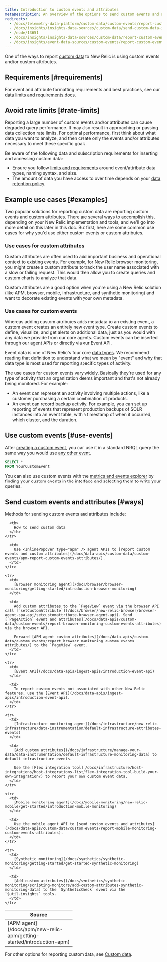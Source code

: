 ```yaml
---
title: Introduction to custom events and attributes
metaDescription: An overview of the options to send custom events and attributes to New Relic.
redirects:
  - /docs/telemetry-data-platform/custom-data/custom-events/report-custom-event-data
  - /docs/insights/insights-data-sources/custom-data/send-custom-data-insights
  - /node/13651
  - /docs/insights/insights-data-sources/custom-data/report-custom-event-data
  - /docs/insights/event-data-sources/custom-events/report-custom-event-data
---
```


One of the ways to report [custom data](/docs/data-apis/custom-data/intro-custom-data) to New Relic is using custom events and/or custom attributes.

## Requirements [#requirements]

For event and attribute formatting requirements and best practices, see our [data limits and requirements docs](/docs/data-apis/custom-data/custom-events/data-requirements-limits-custom-event-data).

## Avoid rate limits [#rate-limits]

Reporting a large number of custom events and/or attributes can cause degraded query performance. It may also result in approaching or passing data collection rate limits. For optimal performance, first think about what data you want to analyze, and then create only the events and/or attributes necessary to meet these specific goals.

Be aware of the following data and subscription requirements for inserting and accessing custom data:

* Ensure you follow [limits and requirements](/docs/data-apis/custom-data/custom-events/data-requirements-limits-custom-event-data) around event/attribute data types, naming syntax, and size.
* The amount of data you have access to over time depends on your [data retention policy](/docs/accounts/original-accounts-billing/original-data-retention/event-data-retention-original-pricing-plan).

## Example use cases [#examples]

Two popular solutions for reporting custom data are reporting custom events and custom attributes. There are several ways to accomplish this, depending on your New Relic implementation and tools, and we'll go into more detail on this later in this doc. But first, here are some common use cases for why you'd use either custom events or custom attributes.

### Use cases for custom attributes

Custom attributes are often used to add important business and operational context to existing events. For example, for New Relic browser monitoring, you might create a custom attribute to track the user name associated with a slow or failing request. This would then allow you to create queries and custom charts to analyze that data. 

Custom attributes are a good option when you're using a New Relic solution (like APM, browser, mobile, infrastructure, and synthetic monitoring) and want to decorate existing events with your own metadata.  

### Use cases for custom events

Whereas adding custom attributes adds metadata to an existing event, a custom event creates an entirely new event type. Create custom events to define, visualize, and get alerts on additional data, just as you would with any data we provide from our core agents. Custom events can be inserted through our agent APIs or directly via our Event API.

Event data is one of New Relic's four core [data types](/docs/data-apis/understand-data/new-relic-data-types/#event-data). We recommend reading that definition to understand what we mean by "event" and why that data type is most used for reporting specific types of activity.

The use cases for custom events vary widely. Basically they're used for any type of activity that an organization deems important and that's not already being monitored. For example:

* An event can represent an activity involving multiple actions, like a customer purchasing a certain combination of products.
* An event can record backup activity. For example, you can set up reporting of events that represent production backups of SOLR instances into an event table, with a timestamp of when it occurred, which cluster, and the duration.

## Use custom events [#use-events]

After [creating a custom event](/docs/data-apis/custom-data/custom-events/collect-custom-attributes/#enabling-custom), you can use it in a standard NRQL query the same way you would use [any other event](/docs/query-your-data/nrql-new-relic-query-language/get-started/nrql-syntax-clauses-functions).
```sql
SELECT *
FROM YourCustomEvent
```

You can also use custom events with the [metrics and events explorer](/docs/query-your-data/explore-query-data/browse-data/introduction-data-explorer/) by finding your custom events in the interface and selecting them to write your queries.

## Send custom events and attributes [#ways]

Methods for sending custom events and attributes include:

<table>
  <thead>
    <tr>
      <th width="200px">
        Source
      </th>

      <th>
        How to send custom data
      </th>
    </tr>
  </thead>

  <tbody>
    <tr>
      <td>
        [APM agent](/docs/apm/new-relic-apm/getting-started/introduction-apm)
      </td>

      <td>
        Use <InlinePopover type="apm" /> agent APIs to [report custom events and custom attributes](/docs/data-apis/custom-data/custom-events/apm-report-custom-events-attributes/).
      </td>
    </tr>

    <tr>
      <td>
        [Browser monitoring agent](/docs/browser/browser-monitoring/getting-started/introduction-browser-monitoring)
      </td>

      <td>
        Add custom attributes to the `PageView` event via the browser API call [`setCustomAttribute`](/docs/browser/new-relic-browser/browser-agent-spa-api/setcustomattribute-browser-agent-api). Send [`PageAction` event and attributes](/docs/data-apis/custom-data/custom-events/report-browser-monitoring-custom-events-attributes) via the browser API.

        Forward [APM agent custom attributes](/docs/data-apis/custom-data/custom-events/report-browser-monitoring-custom-events-attributes/) to the `PageView` event.
      </td>
    </tr>

    <tr>
      <td>
        [Event API](/docs/data-apis/ingest-apis/introduction-event-api)
      </td>

      <td>
        To report custom events not associated with other New Relic features, use the [Event API](/docs/data-apis/ingest-apis/introduction-event-api).
      </td>
    </tr>

    <tr>
      <td>
        [Infrastructure monitoring agent](/docs/infrastructure/new-relic-infrastructure/data-instrumentation/default-infrastructure-attributes-events)
      </td>

      <td>
        [Add custom attributes](/docs/infrastructure/manage-your-data/data-instrumentation/default-infrastructure-monitoring-data) to default infrastructure events.

        Use the [Flex integration tool](/docs/infrastructure/host-integrations/host-integrations-list/flex-integration-tool-build-your-own-integration/) to report your own custom event data.
      </td>
    </tr>

    <tr>
      <td>
        [Mobile monitoring agent](/docs/mobile-monitoring/new-relic-mobile/get-started/introduction-mobile-monitoring)
      </td>

      <td>
        Use the mobile agent API to [send custom events and attributes](/docs/data-apis/custom-data/custom-events/report-mobile-monitoring-custom-events-attributes).
      </td>
    </tr>

    <tr>
      <td>
        [Synthetic monitoring](/docs/synthetics/synthetic-monitoring/getting-started/get-started-synthetic-monitoring)
      </td>

      <td>
        [Add custom attributes](/docs/synthetics/synthetic-monitoring/scripting-monitors/add-custom-attributes-synthetic-monitoring-data) to the `SyntheticCheck` event via the `$util.insights` tools.
      </td>
    </tr>
  </tbody>
</table>

For other options for reporting custom data, see [Custom data](/docs/data-apis/custom-data/intro-custom-data). 
